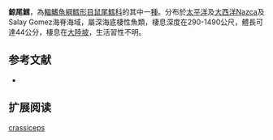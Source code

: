 {{Speciesbox
| name = 鯨尾鱈
| status = NE
| status_system = iucn3.1
| trend = unknow
| genus = Cetonurus
| species = crassiceps
| authority = [[Günther|Günther]], 1878
| synonyms = *''Coryphaenoides crassiceps '',Günther, 1878 
}}
'''鯨尾鱈'''，為[[輻鰭魚綱|輻鰭魚綱]][[鱈形目|鱈形目]][[鼠尾鱈科|鼠尾鱈科]]的其中一[[種|種]]。分布於[[太平洋|太平洋]]及[[大西洋|大西洋]]Nazca及Salay Gomez海脊海域，屬深海底棲性魚類，棲息深度在290-1490公尺，體長可達44公分，棲息在[[大陸坡|大陸坡]]，生活習性不明。

==参考文献==
*{{FishBase_species|genus=Cetonurus|species=crassiceps|year=2011|month=12}}

== 扩展阅读 ==
{{refbegin}}
{{wikispecies-inline|Cetonurus crassiceps|鯨尾鱈}}
{{refend}}
{{Taxonbar|from=Q1864483}}

[[Category:鯨尾鱈屬|crassiceps]]


{{鱈形目小作品}}